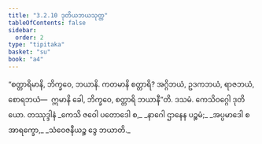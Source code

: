 ```yaml
---
title: "3.2.10 ဒုတိယဘယသုတ္တ"
tableOfContents: false
sidebar:
  order: 2
type: "tipitaka"
basket: "su"
book: "a4"
---
```



<DynamicBreadcrumb />

<Division number="120" book="a4">

<Paragraph number="778" book="a4">
“စတ္တာရိမာနိ, ဘိက္ခဝေ, ဘယာနိ. ကတမာနိ စတ္တာရိ? အဂ္ဂိဘယံ, ဥဒကဘယံ, ရာဇဘယံ, စောရဘယံ—  ဣမာနိ ခေါ, ဘိက္ခဝေ, စတ္တာရိ ဘယာနီ”တိ.

</Paragraph>
</Division>

<Paragraph number="779" type="center" book="a4">
ဒသမံ.



</Paragraph>

<Paragraph number="780" type="center" book="a4">
ကေသိဝဂ္ဂေါ ဒုတိယော.



</Paragraph>

<Paragraph number="781" type="center" book="a4">
တဿုဒ္ဒါနံ


</Paragraph>

<Paragraph number="782" type="verses" book="a4">
_ကေသိ ဇဝေါ ပတောဒေါ စ,_  
_နာဂေါ ဌာနေန ပဉ္စမံ;_  
_အပ္ပမာဒေါ စ အာရက္ခော,_  
_သံဝေဇနီယဉ္စ ဒွေ ဘယာတိ._
</Paragraph>